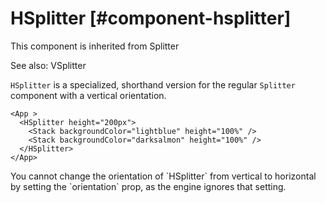 # HSplitter [#component-hsplitter]

This component is inherited from <SmartLink href="/new-components/Splitter">Splitter</SmartLink>

See also: <SmartLink href="/new-components/VSplitter">VSplitter</SmartLink>

`HSplitter` is a specialized, shorthand version for the regular `Splitter` component with a vertical orientation.

```xmlui-pg copy display name="Example: HSplitter"
<App >
  <HSplitter height="200px">
    <Stack backgroundColor="lightblue" height="100%" />
    <Stack backgroundColor="darksalmon" height="100%" />
  </HSplitter>
</App>
```

<Callout type="info" emoji="📔">
You cannot change the orientation of `HSplitter` from vertical to horizontal by setting the `orientation` prop, as the engine ignores that setting.
</Callout>



